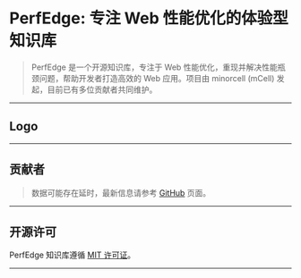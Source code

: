 
# PerfEdge: 专注 Web 性能优化的体验型知识库

> PerfEdge 是一个开源知识库，专注于 Web 性能优化，重现并解决性能瓶颈问题，帮助开发者打造高效的 Web 应用。项目由 minorcell (mCell) 发起，目前已有多位贡献者共同维护。

---

## Logo

<div class="flex justify-center py-4">
  <Logo />
</div>

---

## 贡献者

> 数据可能存在延时，最新信息请参考 [GitHub](https://github.com/minorcell/perfedge) 页面。

<div class="bg-gray-100 p-4 rounded-lg shadow-md">
  <Developer />
</div>

---

## 开源许可

PerfEdge 知识库遵循 [MIT 许可证](https://opensource.org/licenses/MIT)。

---

<PageWarp next="preface" />
